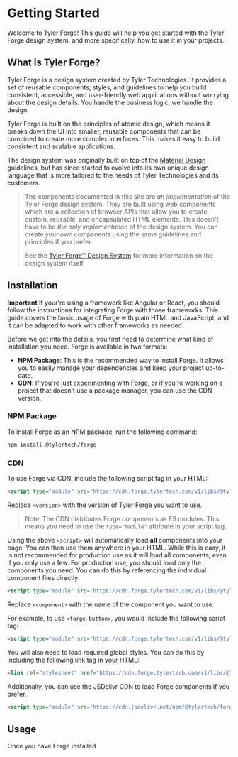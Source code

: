 
<Meta title="Getting Started/Installation" />

# Getting Started

Welcome to Tyler Forge! This guide will help you get started with the Tyler Forge design system, and
more specifically, how to use it in your projects.

## What is Tyler Forge?

Tyler Forge is a design system created by Tyler Technologies. It provides a set of reusable components,
styles, and guidelines to help you build consistent, accessible, and user-friendly web applications without
worrying about the design details. You handle the business logic, we handle the design.

Tyler Forge is built on the principles of atomic design, which means it breaks down the UI into smaller,
reusable components that can be combined to create more complex interfaces. This makes it easy to build
consistent and scalable applications.

The design system was originally built on top of the [Material Design](https://material.io/design) guidelines,
but has since started to evolve into its own unique design language that is more tailored to the needs of
Tyler Technologies and its customers.

> The components documented in this site are _an implementation_ of the Tyler Forge design system. They
> are built using web components which are a collection of browser APIs that allow you to create custom,
> reusable, and encapsulated HTML elements. This doesn't have to be _the only implementation_ of the
> design system. You can create your own components using the same guidelines and principles if you prefer.
>
> See the [Tyler Forge™ Design System](https://forge.tylertech.com/) for more information on the design system itself.

## Installation

**Important** If your're using a framework like Angular or React, you should follow the instructions for
integrating Forge with those frameworks. This guide covers the basic usage of Forge with plain HTML and JavaScript,
and it can be adapted to work with other frameworks as needed.

Before we get into the details, you first need to determine what kind of installation you need. Forge is available in two formats:

- **NPM Package**: This is the recommended way to install Forge. It allows you to easily manage your dependencies and keep your project up-to-date.
- **CDN**: If you're just experimenting with Forge, or if you're working on a project that doesn't use a package manager, you can use the CDN version.

### NPM Package

To install Forge as an NPM package, run the following command:

```bash
npm install @tylertech/forge
```

### CDN

To use Forge via CDN, include the following script tag in your HTML:

```html
<script type="module" src="https://cdn.forge.tylertech.com/v1/libs/@tylertech/forge@<version>/index.js"></script>
```

Replace `<version>` with the version of Tyler Forge you want to use.

> Note: The CDN distributes Forge components as ES modules. This means you need to use the `type="module"` attribute in your script tag.

Using the above `<script>` will automatically load **all** components into your page. You can then use them anywhere in your HTML. While this is easy,
it is not recommended for production use as it will load all components, even if you only use a few. For production use, you should load only the components
you need. You can do this by referencing the individual component files directly:

```html
<script type="module" src="https://cdn.forge.tylertech.com/v1/libs/@tylertech/forge@<version>/<component>/index.js"></script>
```

Replace `<component>` with the name of the component you want to use.

For example, to use `<forge-button>`, you would include the following script tag:

```html
<script type="module" src="https://cdn.forge.tylertech.com/v1/libs/@tylertech/forge@<version>/button/index.js"></script>
```

You will also need to load required global styles. You can do this by including the following link tag in your HTML:

```html
<link rel="stylesheet" href="https://cdn.forge.tylertech.com/v1/libs/@tylertech/forge@<version>/forge.css">
```

Additionally, you can use the JSDelivr CDN to load Forge components if you prefer.

```html
<script type="module" src="https://cdn.jsdelivr.net/npm/@tylertech/forge@<version>/dist/esm/index.js">
```

## Usage

Once you have Forge installed
